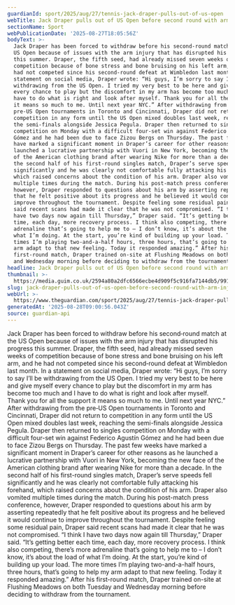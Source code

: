 ```yaml
---
guardianId: sport/2025/aug/27/tennis-jack-draper-pulls-out-of-us-open
webTitle: Jack Draper pulls out of US Open before second round with arm injury
sectionName: Sport
webPublicationDate: '2025-08-27T18:05:56Z'
bodyText: >-
  Jack Draper has been forced to withdraw before his second‑round match at the
  US Open because of issues with the arm injury that has disrupted his progress
  this summer. Draper, the fifth seed, had already missed seven weeks of
  competition because of bone stress and bone bruising on his left arm, and he
  had not competed since his second‑round defeat at Wimbledon last month. In a
  statement on social media, Draper wrote: “Hi guys, I’m sorry to say I’ll be
  withdrawing from the US Open. I tried my very best to be here and give myself
  every chance to play but the discomfort in my arm has become too much and I
  have to do what is right and look after myself. Thank you for all the support
  it means so much to me. Until next year NYC.” After withdrawing from the
  pre‑US Open tournaments in Toronto and Cincinnati, Draper did not return to
  competition in any form until the US Open mixed doubles last week, reaching
  the semi-finals alongside Jessica Pegula. Draper then returned to singles
  competition on Monday with a difficult four-set win against Federico Agustín
  Gómez and he had been due to face Zizou Bergs on Thursday. The past few weeks
  have marked a significant moment in Draper’s career for other reasons as he
  launched a lucrative partnership with Vuori in New York, becoming the new face
  of the American clothing brand after wearing Nike for more than a decade. In
  the second half of his first-round singles match, Draper’s serve speeds fell
  significantly and he was clearly not comfortable fully attacking his forehand,
  which raised concerns about the condition of his arm. Draper also vomited
  multiple times during the match. During his post-match press conference,
  however, Draper responded to questions about his arm by asserting repeatedly
  that he felt positive about its progress and he believed it would continue to
  improve throughout the tournament. Despite feeling some residual pain, Draper
  said recent scans had made it clear that he was not compromised. “I think I
  have two days now again till Thursday,” Draper said. “It’s getting better each
  time, each day, more recovery process. I think also competing, there’s more
  adrenaline that’s going to help me to – I don’t know, it’s about the load of
  what I’m doing. At the start, you’re kind of building up your load. The more
  times I’m playing two-and-a-half hours, three hours, that’s going to help my
  arm adapt to that new feeling. Today it responded amazing.” After his
  first-round match, Draper trained on-site at Flushing Meadows on both Tuesday
  and Wednesday morning before deciding to withdraw from the tournament.
headline: Jack Draper pulls out of US Open before second round with arm injury
thumbnail: >-
  https://media.guim.co.uk/2594a80a2dfc6566ecbe4d909f5c916fa7144db5/991_125_3011_2409/500.jpg
slug: jack-draper-pulls-out-of-us-open-before-second-round-with-arm-injury
webUrl: >-
  https://www.theguardian.com/sport/2025/aug/27/tennis-jack-draper-pulls-out-of-us-open
generatedAt: '2025-08-28T09:00:56.043Z'
source: guardian-api
---
```

Jack Draper has been forced to withdraw before his second‑round match at the US Open because of issues with the arm injury that has disrupted his progress this summer. Draper, the fifth seed, had already missed seven weeks of competition because of bone stress and bone bruising on his left arm, and he had not competed since his second‑round defeat at Wimbledon last month. In a statement on social media, Draper wrote: “Hi guys, I’m sorry to say I’ll be withdrawing from the US Open. I tried my very best to be here and give myself every chance to play but the discomfort in my arm has become too much and I have to do what is right and look after myself. Thank you for all the support it means so much to me. Until next year NYC.” After withdrawing from the pre‑US Open tournaments in Toronto and Cincinnati, Draper did not return to competition in any form until the US Open mixed doubles last week, reaching the semi-finals alongside Jessica Pegula. Draper then returned to singles competition on Monday with a difficult four-set win against Federico Agustín Gómez and he had been due to face Zizou Bergs on Thursday. The past few weeks have marked a significant moment in Draper’s career for other reasons as he launched a lucrative partnership with Vuori in New York, becoming the new face of the American clothing brand after wearing Nike for more than a decade. In the second half of his first-round singles match, Draper’s serve speeds fell significantly and he was clearly not comfortable fully attacking his forehand, which raised concerns about the condition of his arm. Draper also vomited multiple times during the match. During his post-match press conference, however, Draper responded to questions about his arm by asserting repeatedly that he felt positive about its progress and he believed it would continue to improve throughout the tournament. Despite feeling some residual pain, Draper said recent scans had made it clear that he was not compromised. “I think I have two days now again till Thursday,” Draper said. “It’s getting better each time, each day, more recovery process. I think also competing, there’s more adrenaline that’s going to help me to – I don’t know, it’s about the load of what I’m doing. At the start, you’re kind of building up your load. The more times I’m playing two-and-a-half hours, three hours, that’s going to help my arm adapt to that new feeling. Today it responded amazing.” After his first-round match, Draper trained on-site at Flushing Meadows on both Tuesday and Wednesday morning before deciding to withdraw from the tournament.
